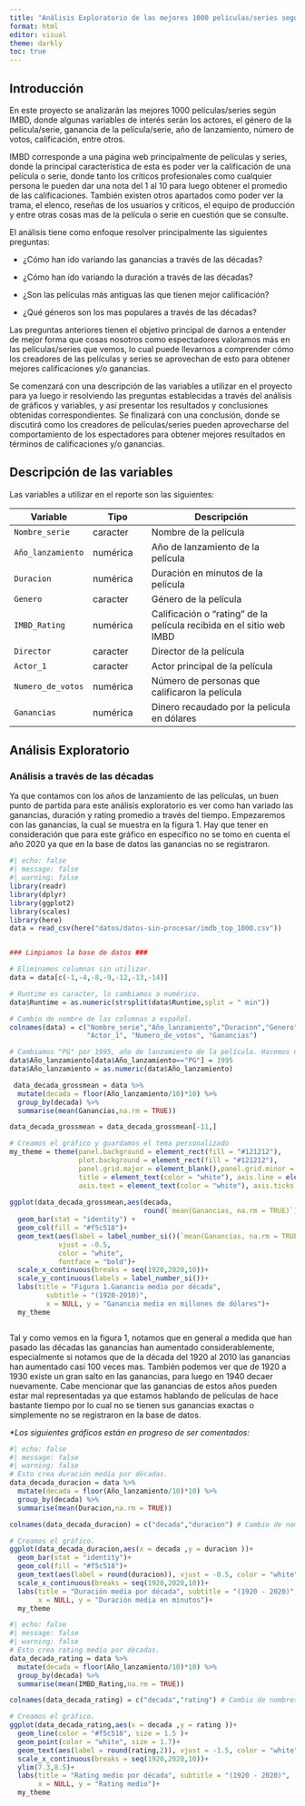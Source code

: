 ```yaml
---
title: "Análisis Exploratorio de las mejores 1000 películas/series según IMBD"
format: html
editor: visual
theme: darkly
toc: true
---
```


## Introducción

En este proyecto se analizarán las mejores 1000 películas/series según IMBD, donde algunas variables de interés serán los actores, el género de la película/serie, ganancia de la película/serie, año de lanzamiento, número de votos, calificación, entre otros.

IMBD corresponde a una página web principalmente de películas y series, donde la principal característica de esta es poder ver la calificación de una película o serie, donde tanto los críticos profesionales como cualquier persona le pueden dar una nota del 1 al 10 para luego obtener el promedio de las calificaciones. También existen otros apartados como poder ver la trama, el elenco, reseñas de los usuarios y críticos, el equipo de producción y entre otras cosas mas de la película o serie en cuestión que se consulte.

El análisis tiene como enfoque resolver principalmente las siguientes preguntas:

-   ¿Cómo han ido variando las ganancias a través de las décadas?

-   ¿Cómo han ido variando la duración a través de las décadas?

-   ¿Son las películas más antiguas las que tienen mejor calificación?

-   ¿Qué géneros son los mas populares a través de las décadas?

Las preguntas anteriores tienen el objetivo principal de darnos a entender de mejor forma que cosas nosotros como espectadores valoramos más en las películas/series que vemos, lo cual puede llevarnos a comprender cómo los creadores de las películas y series se aprovechan de esto para obtener mejores calificaciones y/o ganancias.

Se comenzará con una descripción de las variables a utilizar en el proyecto para ya luego ir resolviendo las preguntas establecidas a través del análisis de gráficos y variables, y así presentar los resultados y conclusiones obtenidas correspondientes. Se finalizará con una conclusión, donde se discutirá como los creadores de películas/series pueden aprovecharse del comportamiento de los espectadores para obtener mejores resultados en términos de calificaciones y/o ganancias.

## Descripción de las variables

Las variables a utilizar en el reporte son las siguientes:

| Variable          | Tipo     | Descripción                                                          |
|----------------|----------------|-----------------------------------------|
| `Nombre_serie`    | caracter | Nombre de la película                                                |
| `Año_lanzamiento` | numérica | Año de lanzamiento de la película                                    |
| `Duracion`        | numérica | Duración en minutos de la película                                   |
| `Genero`          | caracter | Género de la película                                                |
| `IMBD_Rating`     | numérica | Calificación o "rating" de la película recibida en el sitio web IMBD |
| `Director`        | caracter | Director de la película                                              |
| `Actor_1`         | caracter | Actor principal de la película                                       |
| `Numero_de_votos` | numérica | Número de personas que calificaron la película                       |
| `Ganancias`       | numérica | Dinero recaudado por la película en dólares                          |

## Análisis Exploratorio

### Análisis a través de las décadas

Ya que contamos con los años de lanzamiento de las películas, un buen punto de partida para este análisis exploratorio es ver como han variado las ganancias, duración y rating promedio a través del tiempo. Empezaremos con las ganancias, la cual se muestra en la figura 1. Hay que tener en consideración que para este gráfico en específico no se tomo en cuenta el año 2020 ya que en la base de datos las ganancias no se registraron.

```r
#| echo: false
#| message: false
#| warning: false
library(readr)
library(dplyr)
library(ggplot2)
library(scales)
library(here)
data = read_csv(here("datos/datos-sin-procesar/imdb_top_1000.csv"))


### Limpiamos la base de datos ###

# Eliminamos columnas sin utilizar.
data = data[c(-1,-4,-8,-9,-12,-13,-14)]

# Runtime es caracter, lo cambiamos a numérico. 
data$Runtime = as.numeric(strsplit(data$Runtime,split = " min"))

# Cambio de nombre de las columnas a español.
colnames(data) = c("Nombre_serie","Año_lanzamiento","Duracion","Genero","IMBD_Rating","Director",
                   "Actor_1", "Numero_de_votos", "Ganancias")

# Cambiamos "PG" por 1995, año de lanzamiento de la película. Hacemos numérica la variable.
data$Año_lanzamiento[data$Año_lanzamiento=="PG"] = 1995
data$Año_lanzamiento = as.numeric(data$Año_lanzamiento)

 data_decada_grossmean = data %>% 
  mutate(decada = floor(Año_lanzamiento/10)*10) %>% 
  group_by(decada) %>% 
  summarise(mean(Ganancias,na.rm = TRUE)) 

data_decada_grossmean = data_decada_grossmean[-11,]

# Creamos el gráfico y guardamos el tema personalizado
my_theme = theme(panel.background = element_rect(fill = "#121212"),
                 plot.background = element_rect(fill = "#121212"),
                 panel.grid.major = element_blank(),panel.grid.minor = element_blank(),
                 title = element_text(color = "white"), axis.line = element_line(color="white"),
                 axis.text = element_text(color = "white"), axis.ticks = element_blank())
 
ggplot(data_decada_grossmean,aes(decada,
                                 round(`mean(Ganancias, na.rm = TRUE)`),4)) +
  geom_bar(stat = "identity") + 
  geom_col(fill = "#f5c518")+
  geom_text(aes(label = label_number_si()(`mean(Ganancias, na.rm = TRUE)`)),
            vjust = -0.5,
            color = "white",
            fontface = "bold")+
  scale_x_continuous(breaks = seq(1920,2020,10))+
  scale_y_continuous(labels = label_number_si())+
  labs(title = "Figura 1.Ganancia media por década",
         subtitle = "(1920-2010)",
         x = NULL, y = "Ganancia media en millones de dólares")+
  my_theme



```

Tal y como vemos en la figura 1, notamos que en general a medida que han pasado las décadas las ganancias han aumentado considerablemente, especialmente si notamos que de la década del 1920 al 2010 las ganancias han aumentado casi 100 veces mas. También podemos ver que de 1920 a 1930 existe un gran salto en las ganancias, para luego en 1940 decaer nuevamente. Cabe mencionar que las ganancias de estos años pueden estar mal representadas ya que estamos hablando de películas de hace bastante tiempo por lo cual no se tienen sus ganancias exactas o simplemente no se registraron en la base de datos.

*\*Los siguientes gráficos están en progreso de ser comentados:*

```r
#| echo: false
#| message: false
#| warning: false
# Esto crea duración media por décadas.
data_decada_duracion = data %>% 
  mutate(decada = floor(Año_lanzamiento/10)*10) %>% 
  group_by(decada) %>% 
  summarise(mean(Duracion,na.rm = TRUE))

colnames(data_decada_duracion) = c("decada","duracion") # Cambio de nombres a las columnas.

# Creamos el gráfico.
ggplot(data_decada_duracion,aes(x = decada ,y = duracion ))+
  geom_bar(stat = "identity")+
  geom_col(fill = "#f5c518")+
  geom_text(aes(label = round(duracion)), vjust = -0.5, color = "white", fontface = "bold")+
  scale_x_continuous(breaks = seq(1920,2020,10))+
  labs(title = "Duración media por década", subtitle = "(1920 - 2020)",
       x = NULL, y = "Duración media en minutos")+
  my_theme
```

```r
#| echo: false
#| message: false
#| warning: false
# Esto crea rating medio por décadas.
data_decada_rating = data %>% 
  mutate(decada = floor(Año_lanzamiento/10)*10) %>% 
  group_by(decada) %>% 
  summarise(mean(IMBD_Rating,na.rm = TRUE)) 

colnames(data_decada_rating) = c("decada","rating") # Cambio de nombres a las columnas.

# Creamos el gráfico.
ggplot(data_decada_rating,aes(x = decada ,y = rating ))+
  geom_line(color = "#f5c518", size = 1.5 )+
  geom_point(color = "white", size = 1.7)+
  geom_text(aes(label = round(rating,2)), vjust = -1.5, color = "white", fontface = "bold")+
  scale_x_continuous(breaks = seq(1920,2020,10))+
  ylim(7.3,8.5)+
  labs(title = "Rating medio por década", subtitle = "(1920 - 2020)",
       x = NULL, y = "Rating medio")+
  my_theme
```
